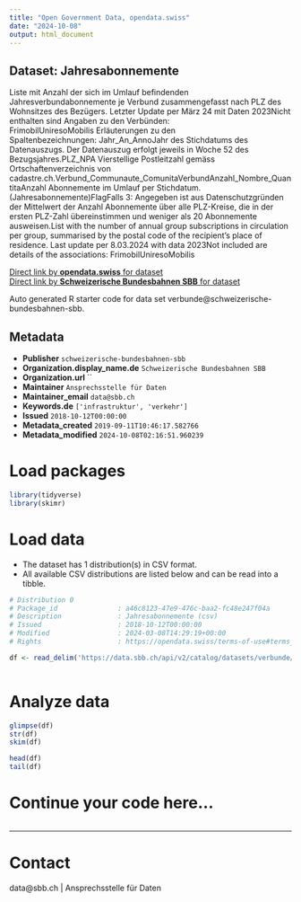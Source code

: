 ```yaml
---
title: "Open Government Data, opendata.swiss"
date: "2024-10-08"
output: html_document
---
```


## Dataset: Jahresabonnemente

Liste mit Anzahl der sich im Umlauf befindenden Jahresverbundabonnemente je Verbund zusammengefasst nach PLZ des Wohnsitzes des Bezügers. Letzter Update per März 24 mit Daten 2023Nicht enthalten sind Angaben zu den Verbünden: FrimobilUniresoMobilis Erläuterungen zu den Spaltenbezeichnungen: Jahr_An_AnnoJahr des Stichdatums des Datenauszugs. Der Datenauszug erfolgt jeweils in Woche 52 des Bezugsjahres.PLZ_NPA Vierstellige Postleitzahl gemäss Ortschaftenverzeichnis von cadastre.ch.Verbund_Communaute_ComunitaVerbundAnzahl_Nombre_QuantitaAnzahl Abonnemente im Umlauf per Stichdatum. (Jahresabonnemente)FlagFalls 3: Angegeben ist aus Datenschutzgründen der Mittelwert der Anzahl Abonnemente über alle PLZ-Kreise, die in der ersten PLZ-Zahl übereinstimmen und weniger als 20 Abonnemente ausweisen.List with the number of annual group subscriptions in circulation per group, summarised by the postal code of the recipient's place of residence. Last update per 8.03.2024 with data 2023Not included are details of the associations: FrimobilUniresoMobilis

[Direct link by **opendata.swiss** for dataset](https://opendata.swiss/de/dataset/jahresabonnemente)<br>
[Direct link by **Schweizerische Bundesbahnen SBB** for dataset](https://data.sbb.ch/explore/dataset/verbunde/)

Auto generated R starter code for data set verbunde@schweizerische-bundesbahnen-sbb.

## Metadata

- **Publisher** `schweizerische-bundesbahnen-sbb`
- **Organization.display_name.de** `Schweizerische Bundesbahnen SBB`
- **Organization.url** ``
- **Maintainer** `Ansprechsstelle für Daten`
- **Maintainer_email** `data@sbb.ch`
- **Keywords.de** `['infrastruktur', 'verkehr']`
- **Issued** `2018-10-12T00:00:00`
- **Metadata_created** `2019-09-11T10:46:17.582766`
- **Metadata_modified** `2024-10-08T02:16:51.960239`


# Load packages

```r

library(tidyverse)
library(skimr)

```

# Load data

-   The dataset has 1 distribution(s) in CSV format.
-   All available CSV distributions are listed below and can be read into a tibble.

```r

# Distribution 0
# Package_id               : a46c8123-47e9-476c-baa2-fc48e247f04a
# Description              : Jahresabonnemente (csv)
# Issued                   : 2018-10-12T00:00:00
# Modified                 : 2024-03-08T14:29:19+00:00
# Rights                   : https://opendata.swiss/terms-of-use#terms_by

df <- read_delim('https://data.sbb.ch/api/v2/catalog/datasets/verbunde/exports/csv?use_labels=true')



```

# Analyze data

```r

glimpse(df)
str(df)
skim(df)

head(df)
tail(df)

```

# Continue your code here...

```r

```

------------------------------------------------------------------------

# Contact

data@sbb.ch | Ansprechsstelle für Daten
